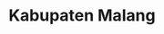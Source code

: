 ---
title: Kabupaten Malang
category: Kabupaten
description: "
Bersama dengan Kota Batu dan Kota Malang, Kabupaten Malang merupakan bagian dari kesatuan
wilayah yang dikenal dengan Malang Raya.
"
---